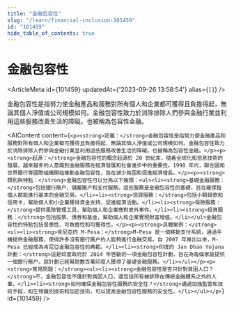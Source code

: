 ```yaml
---
title: "金融包容性"
slug: "/learn/financial-inclusion-101459"
id: "101459"
hide_table_of_contents: true
---
```



# 金融包容性

<ArticleMeta id={101459} updatedAt={'2023-09-26 13:58:54'} alias={`[]`} />
<div className='border-solid border-b border-t-0 my-4 border-[var(--ifm-color-gray-300)]' />

金融包容性是指努力使金融產品和服務對所有個人和企業都可獲得且負擔得起，無論其個人淨值或公司規模如何。金融包容性致力於消除排除人們參與金融行業並利用這些服務改善生活的障礙。也被稱為包容性金融。

<AIContent content={`<p><strong>定義：</strong>金融包容性是指努力使金融產品和服務對所有個人和企業都可獲得且負擔得起，無論其個人淨值或公司規模如何。金融包容性致力於消除排除人們參與金融行業並利用這些服務改善生活的障礙。也被稱為包容性金融。</p><p><strong>起源：</strong>金融包容性的概念起源於 20 世紀末，隨着全球化和信息技術的發展，越來越多的人意識到金融服務在經濟發展和社會進步中的重要性。1990 年代，聯合國和世界銀行等國際組織開始推動金融包容性，旨在減少貧困和促進經濟增長。</p><p><strong>類別與特點：</strong>金融包容性可以分為以下幾類：<ul><li><strong>基礎金融服務：</strong>包括銀行賬户、儲蓄賬户和支付服務。這些服務是金融包容性的基礎，旨在確保每個人都能進行基本的金融交易。</li><li><strong>信貸服務：</strong>包括小額貸款和信用卡，幫助個人和小企業獲得資金支持，促進經濟活動。</li><li><strong>保險服務：</strong>提供風險管理工具，幫助個人和企業應對意外事件。</li><li><strong>投資服務：</strong>包括股票、債券和基金，幫助個人和企業實現財富增值。</li></ul>金融包容性的特點包括普惠性、可負擔性和可獲得性。</p><p><strong>具體案例：</strong><ul><li><strong>肯尼亞的 M-Pesa：</strong>M-Pesa 是一個移動支付系統，通過手機提供金融服務，使得許多沒有銀行賬户的人能夠進行金融交易。自 2007 年推出以來，M-Pesa 已經成為肯尼亞金融包容性的典範。</li><li><strong>印度的 Jan Dhan Yojana 計劃：</strong>這是印度政府於 2014 年啓動的一項金融包容性計劃，旨在為每個家庭提供一個銀行賬户。該計劃已經幫助數百萬印度人獲得了基礎金融服務。</li></ul></p><p><strong>常見問題：</strong><ul><li><strong>金融包容性是否只針對貧困人口？</strong>不，金融包容性不僅針對貧困人口，還包括所有被排除在傳統金融體系之外的人羣。</li><li><strong>如何確保金融包容性服務的安全性？</strong>通過加強監管和技術手段，如生物識別技術和加密技術，可以提高金融包容性服務的安全性。</li></ul></p>`} id={101459} />
